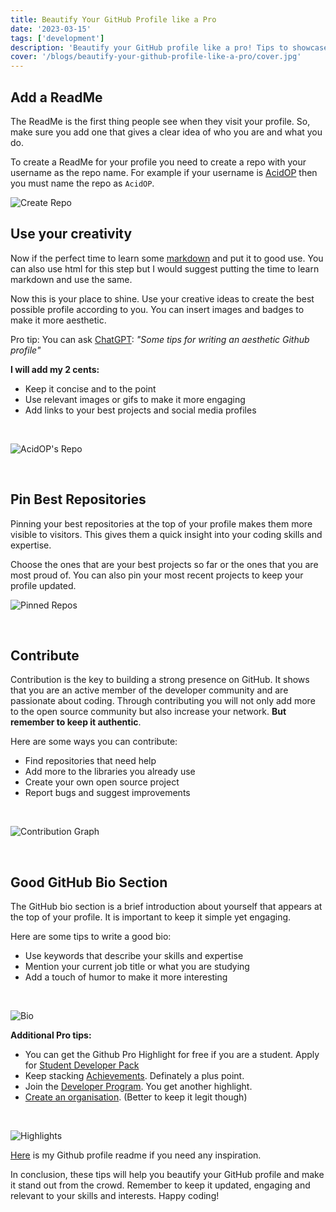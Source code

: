 ```yaml
---
title: Beautify Your GitHub Profile like a Pro
date: '2023-03-15'
tags: ['development']
description: 'Beautify your GitHub profile like a pro! Tips to showcase skills, build online presence, and keep profile visually appealing for developers.'
cover: '/blogs/beautify-your-github-profile-like-a-pro/cover.jpg'
---
```


## Add a ReadMe

The ReadMe is the first thing people see when they visit your profile. So, make sure you add one that gives a clear idea of who you are and what you do.

To create a ReadMe for your profile you need to create a repo with your username as the repo name. For example if your username is [AcidOP](https://github.com/AcidOP) then you must name the repo as `AcidOP`.

![Create Repo](/blogs/beautify-your-github-profile-like-a-pro/create-repo.png)

## Use your creativity

Now if the perfect time to learn some [markdown](/blogs/markdown-cheatsheet) and put it to good use. You can also use html for this step but I would suggest putting the time to learn markdown and use the same.

Now this is your place to shine. Use your creative ideas to create the best possible profile according to you. You can insert images and badges to make it more aesthetic.

Pro tip: You can ask [ChatGPT](https://chat.openai.com/chat): _"Some tips for writing an aesthetic Github profile"_

**I will add my 2 cents:**

- Keep it concise and to the point
- Use relevant images or gifs to make it more engaging
- Add links to your best projects and social media profiles

<br />

![AcidOP's Repo](/blogs/beautify-your-github-profile-like-a-pro/my-profile.png)

<br />

## Pin Best Repositories

Pinning your best repositories at the top of your profile makes them more visible to visitors. This gives them a quick insight into your coding skills and expertise.

Choose the ones that are your best projects so far or the ones that you are most proud of. You can also pin your most recent projects to keep your profile updated.

![Pinned Repos](/blogs/beautify-your-github-profile-like-a-pro/pinned.png)

<br />

## Contribute

Contribution is the key to building a strong presence on GitHub. It shows that you are an active member of the developer community and are passionate about coding. Through contributing you will not only add more to the open source community but also increase your network. **But remember to keep it authentic**.

Here are some ways you can contribute:

- Find repositories that need help
- Add more to the libraries you already use
- Create your own open source project
- Report bugs and suggest improvements

<br />

![Contribution Graph](/blogs/beautify-your-github-profile-like-a-pro/contribution.png)

<br />

## Good GitHub Bio Section

The GitHub bio section is a brief introduction about yourself that appears at the top of your profile. It is important to keep it simple yet engaging.

Here are some tips to write a good bio:

- Use keywords that describe your skills and expertise
- Mention your current job title or what you are studying
- Add a touch of humor to make it more interesting

<br />

![Bio](/blogs/beautify-your-github-profile-like-a-pro/bio.png)

**Additional Pro tips:**

- You can get the Github Pro Highlight for free if you are a student. Apply for [Student Developer Pack](https://developer.github.com/program/)
- Keep stacking [Achievements](https://github.com/sagelga/github-achievement-cheatsheet). Definately a plus point.
- Join the [Developer Program](https://docs.github.com/en/get-started/exploring-integrations/github-developer-program). You get another highlight.
- [Create an organisation](https://docs.github.com/en/organizations/collaborating-with-groups-in-organizations/creating-a-new-organization-from-scratch). (Better to keep it legit though)

<br />

![Highlights](/blogs/beautify-your-github-profile-like-a-pro/highlights.png)

[Here](https://github.com/AcidOP) is my Github profile readme if you need any inspiration.

In conclusion, these tips will help you beautify your GitHub profile and make it stand out from the crowd. Remember to keep it updated, engaging and relevant to your skills and interests. Happy coding!
